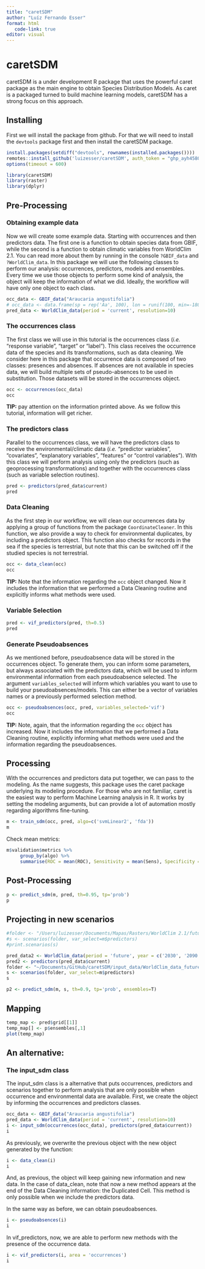 ```yaml
---
title: "caretSDM"
author: "Luíz Fernando Esser"
format: html
   code-link: true
editor: visual
---
```


# caretSDM

caretSDM is a under development R package that uses the powerful caret package as the main engine to obtain Species Distribution Models. As caret is a packaged turned to build machine learning models, caretSDM has a strong focus on this approach.

## Installing

First we will install the package from github. For that we will need to install the `devtools` package first and then install the caretSDM package.

```r
install.packages(setdiff("devtools", rownames(installed.packages())))
remotes::install_github('luizesser/caretSDM', auth_token = "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")
options(timeout = 600)
```

```r
library(caretSDM)
library(raster)
library(dplyr)
```

## Pre-Processing

### Obtaining example data

Now we will create some example data. Starting with occurrences and then predictors data. The first one is a function to obtain species data from GBIF, while the second is a function to obtain climatic variables from WorldClim 2.1. You can read more about them by running in the console `?GBIF_data` and `?WorldClim_data`. In this package we will use the following classes to perform our analysis: occurrences, predictors, models and ensembles. Every time we use those objects to perform some kind of analysis, the object will keep the information of what we did. Ideally, the workflow will have only one object to each class.

```r
occ_data <- GBIF_data("Araucaria angustifolia")
# occ_data <- data.frame(sp = rep('Aa', 100), lon = runif(100, min=-180, max=180), lat = runif(100, min=-90, max=90))
pred_data <- WorldClim_data(period = 'current', resolution=10)
```

### The occurrences class

The first class we will use in this tutorial is the occurrences class (*i.e.* "response variable", "target" or "label"). This class receives the occurrence data of the species and its transformations, such as data cleaning. We consider here in this package that occurrence data is composed of two classes: presences and absences. If absences are not available in species data, we will build multiple sets of pseudo-absences to be used in substitution. Those datasets will be stored in the occurrences object.

```r
occ <- occurrences(occ_data)
occ
```

**TIP:** pay attention on the information printed above. As we follow this tutorial, information will get richer.

### The predictors class

Parallel to the occurrences class, we will have the predictors class to receive the environmental/climatic data (*i.e.* "predictor variables", "covariates", "explanatory variables", "features" or "control variables"). With this class we will perform analysis using only the predictors (such as geoprocessing transformations) and together with the occurrences class (such as variable selection routines).

```r
pred <- predictors(pred_data$current)
pred
```

### 

### Data Cleaning

As the first step in our workflow, we will clean our occurrences data by applying a group of functions from the package `CoordinateCleaner`. In this function, we also provide a way to check for environmental duplicates, by including a predictors object. This function also checks for records in the sea if the species is terrestrial, but note that this can be switched off if the studied species is not terrestrial.

```r
occ <- data_clean(occ)
occ
```

**TIP:** Note that the information regarding the `occ` object changed. Now it includes the information that we performed a Data Cleaning routine and explicitly informs what methods were used.

### Variable Selection

```r
pred <- vif_predictors(pred, th=0.5)
pred
```

### Generate Pseudoabsences

As we mentioned before, pseudoabsence data will be stored in the occurrences object. To generate them, you can inform some parameters, but always associated with the predictors data, which will be used to inform environmental information from each pseudoabsence selected. The argument `variables_selected` will inform which variables you want to use to build your pseudoabsences/models. This can either be a vector of variables names or a previously performed selection method.

```r
occ <- pseudoabsences(occ, pred, variables_selected='vif')
occ 
```

**TIP:** Note, again, that the information regarding the `occ` object has increased. Now it includes the information that we performed a Data Cleaning routine, explicitly informing what methods were used and the information regarding the pseudoabsences.

## Processing

With the occurrences and predictors data put together, we can pass to the modeling. As the name suggests, this package uses the caret package underlying its modeling procedure. For those who are not familiar, caret is the easiest way to perform Machine Learning analysis in R. It works by setting the modeling arguments, but can provide a lot of automation mostly regarding algorithms fine-tuning.

```r
m <- train_sdm(occ, pred, algo=c('svmLinear2', 'fda'))
m
```

Check mean metrics:

```r
m$validation$metrics %>%
     group_by(algo) %>%
     summarise(ROC = mean(ROC), Sensitivity = mean(Sens), Specificity = mean(Spec) )
```

## Post-Processing

```r
p <- predict_sdm(m, pred, th=0.95, tp='prob')
p
```

## Projecting in new scenarios

```r
#folder <- "/Users/luizesser/Documents/Mapas/Rasters/WorldClim 2.1/future_5m"
#s <- scenarios(folder, var_select=m$predictors)
#print.scenarios(s)

pred_data2 <- WorldClim_data(period = 'future', year = c('2030', '2090'), ssp = c('126','585'), resolution=10)
pred2 <- predictors(pred_data$current)
folder <- "~/Documents/GitHub/caretSDM/input_data/WorldClim_data_future"
s <- scenarios(folder, var_select=m$predictors)
s
```

```r
p2 <- predict_sdm(m, s, th=0.9, tp='prob', ensembles=T)
```

## Mapping

```r
temp_map <- pred$grid[[1]]
temp_map[] <- p$ensembles[,1]
plot(temp_map)
```

## An alternative:

### The input_sdm class

The input_sdm class is a alternative that puts occurrences, predictors and scenarios together to perform analysis that are only possible when occurrence and environmental data are available. First, we create the object by informing the occurrences and predictors classes.

```r
occ_data <- GBIF_data("Araucaria angustifolia")
pred_data <- WorldClim_data(period = 'current', resolution=10)
i <- input_sdm(occurrences(occ_data), predictors(pred_data$current))
i
```

As previously, we overwrite the previous object with the new object generated by the function:

```r
i <- data_clean(i)
i
```

And, as previous, the object will keep gaining new information and new data. In the case of data_clean, note that now a new method appears at the end of the Data Cleaning information: the Duplicated Cell. This method is only possible when we include the predictors data.

In the same way as before, we can obtain pseudoabsences.

```r
i <- pseudoabsences(i)
i
```

In vif_predictors, now, we are able to perform new methods with the presence of the occurrence data.

```r
i <- vif_predictors(i, area = 'occurrences')
i
```
